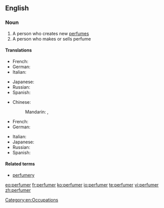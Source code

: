 ==English==

===Noun===
{{en-noun}}

# A person who creates new [[perfume]]s
# A person who makes or sells perfume

====Translations====
{{trans-top|a person who creates new perfumes}}
* French: {{t+|fr|parfumeur|m}}
* German: {{t|de|Parfümeur|m}}
* Italian: {{t-|it|profumiere|m}}
{{trans-mid}}
* Japanese: {{t|ja|パフューマー|tr=pafyūmā|sc=Jpan}}
* Russian: {{t|ru|парфюмер|m|tr=parfjumér|sc=Cyrl}}
* Spanish: {{t|es|perfumista|m}}
{{trans-bottom}}

{{trans-top|a person who makes or sells perfume}}
* Chinese:
*: Mandarin: {{qualifier|manufacturer}} {{t|zh|香水製造商|tr=xiāngshuǐ zhìzàoshāng|sc=Hani}}, {{qualifier|seller}} {{t|zh|售香水者|tr=shòu xiāngshuǐ zhě|sc=Hani}}
* French: {{t+|fr|parfumeur|m}}
* German: {{t|de|Parfümeur|m}}
{{trans-mid}}
* Italian: {{t-|it|profumiere|m}}
* Japanese: {{t|ja|パフューマー|tr=pafyūmā|sc=Jpan}}
* Russian: {{t|ru|парфюмер|m|tr=parfjumér|sc=Cyrl}}
* Spanish: {{t|es|perfumista|m}}
{{trans-bottom}}

====Related terms====
* [[perfumery]]

[[Category:en:Occupations]]

[[eo:perfumer]]
[[fr:perfumer]]
[[ko:perfumer]]
[[io:perfumer]]
[[te:perfumer]]
[[vi:perfumer]]
[[zh:perfumer]]